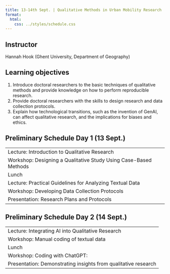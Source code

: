 ```yaml
---
title: 13-14th Sept. | Qualitative Methods in Urban Mobility Research
format:
  html:
    css: ../styles/schedule.css
---
```


## Instructor
Hannah Hook (Ghent University, Department of Geography)

## Learning objectives
1. Introduce doctoral researchers to the basic techniques of qualitative methods and provide knowledge on how to perform reproducible research.
2. Provide doctoral researchers with the skills to design research and data collection protocols.
3. Explain how technological transitions, such as the invention of GenAI, can affect qualitative research, and the implications for biases and ethics.


## Preliminary Schedule Day 1 (13 Sept.)
|  |
| ---- |
| <span class="event-filled-green"></span> Lecture: Introduction to Qualitative Research  |
| <span class="event-filled-orange"></span> Workshop: Designing a Qualitative Study Using Case-Based Methods |
| <span class="event-outline-blue"></span> Lunch |
| <span class="event-filled-green"></span> Lecture: Practical Guidelines for Analyzing Textual Data |
| <span class="event-filled-orange"></span> Workshop: Developing Data Collection Protocols |
| <span class="event-filled-orange"></span> Presentation: Research Plans and Protocols |


## Preliminary Schedule Day 2 (14 Sept.)
|  |
| ---- |
| <span class="event-filled-green"></span> Lecture: Integrating AI into Qualitative Research |
| <span class="event-filled-orange"></span> Workshop: Manual coding of textual data |
| <span class="event-outline-blue"></span> Lunch |
| <span class="event-filled-orange"></span> Workshop: Coding with ChatGPT: |
| <span class="event-filled-orange"></span> Presentation: Demonstrating insights from qualitative research |